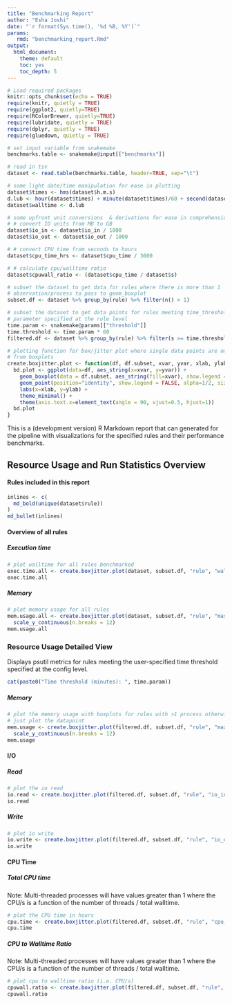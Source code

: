 ```yaml
---
title: "Benchmarking Report"
author: "Esha Joshi"
date: "`r format(Sys.time(), '%d %B, %Y')`"
params:
   rmd: "benchmarking_report.Rmd"
output:
  html_document:
    theme: default
    toc: yes
    toc_depth: 5
---
```


```r
# Load required packages
knitr::opts_chunk$set(echo = TRUE)
require(knitr, quietly = TRUE)
require(ggplot2, quietly=TRUE)
require(RColorBrewer, quietly=TRUE)
require(lubridate, quietly = TRUE)
require(dplyr, quietly = TRUE)
require(gluedown, quietly = TRUE)

# set input variable from snakemake
benchmarks.table <- snakemake@input[["benchmarks"]]

# read in tsv
dataset <- read.table(benchmarks.table, header=TRUE, sep="\t")

# some light date/time manipulation for ease in plotting
dataset$times <- hms(dataset$h.m.s)
d.lub <- hour(dataset$times) + minute(dataset$times)/60 + second(dataset$times)/3600
dataset$walltime <- d.lub

# some upfront unit conversions  & derivations for ease in comprehension
# # convert IO units from MB to GB
dataset$io_in <- dataset$io_in / 1000
dataset$io_out <- dataset$io_out / 1000

# # convert CPU time from seconds to hours
dataset$cpu_time_hrs <- dataset$cpu_time / 3600

# # calculate cpu/walltime ratio
dataset$cpuwall_ratio <- (dataset$cpu_time / dataset$s)

# subset the dataset to get data for rules where there is more than 1 
# observation/process to pass to geom_boxplot
subset.df <- dataset %>% group_by(rule) %>% filter(n() > 1)

# subset the dataset to get data points for rules meeting time_threshold
# parameter specified at the rule level
time.param <- snakemake@params[["threshold"]]
time.threshold <- time.param * 60
filtered.df <- dataset %>% group_by(rule) %>% filter(s >= time.threshold)
```

```r
# plotting function for box/jitter plot where single data points are omitted
# from boxplots
create.boxjitter.plot <- function(df, df.subset, xvar, yvar, xlab, ylab) {
  bd.plot <- ggplot(data=df, aes_string(x=xvar, y=yvar)) +
    geom_boxplot(data = df.subset, aes_string(fill=xvar), show.legend = FALSE)  +
    geom_point(position="identity", show.legend = FALSE, alpha=1/2, size=1) +
    labs(x=xlab, y=ylab) +
    theme_minimal() +
    theme(axis.text.x=element_text(angle = 90, vjust=0.5, hjust=1))
  bd.plot
}
```

This is a (development version) R Markdown report that can generated for the pipeline with visualizations for the specified rules and their performance benchmarks.

## Resource Usage and Run Statistics Overview

#### Rules included in this report 
```r
inlines <- c(
  md_bold(unique(dataset$rule))
)
md_bullet(inlines)
```
#### Overview of all rules

##### Execution time 

```r
# plot walltime for all rules benchmarked
exec.time.all <- create.boxjitter.plot(dataset, subset.df, "rule", "walltime", "Rule", "Total walltime in hours for all rules")
exec.time.all
```

##### Memory  
```r
# plot memory usage for all rules 
mem.usage.all <- create.boxjitter.plot(dataset, subset.df, "rule", "max_pss", "Rule", "Memory usage (max_pss) in MB for all rules") +
  scale_y_continuous(n.breaks = 12) 
mem.usage.all 
```

### Resource Usage Detailed View
Displays psutil metrics for rules meeting the user-specified time threshold specified at the config level.

```r
cat(paste0("Time threshold (minutes): ", time.param))
```

##### Memory  
```r
# plot the memory usage with boxplots for rules with >1 process otherwise
# just plot the datapoint
mem.usage <- create.boxjitter.plot(filtered.df, subset.df, "rule", "max_pss", "Rule", "Memory usage (max_pss) in MB") +
  scale_y_continuous(n.breaks = 12)
mem.usage 
```

#### I/O {.tabset .tabset-pills}

##### Read
```r
# plot the io read
io.read <- create.boxjitter.plot(filtered.df, subset.df, "rule", "io_in", "Rule", "Cumulative GB Read")
io.read
```

##### Write
```r
# plot io write
io.write <- create.boxjitter.plot(filtered.df, subset.df, "rule", "io_out", "Rule", "Cumulative GB Written")
io.write
```

#### CPU Time {.tabset .tabset-pills}

##### Total CPU time
Note: Multi-threaded processes will have values greater than 1 where the CPU/s is a function of the number of threads / total walltime.

```r
# plot the CPU time in hours
cpu.time <- create.boxjitter.plot(filtered.df, subset.df, "rule", "cpu_time_hrs", "Rule", "CPU time in hours")
cpu.time
```

##### CPU to Walltime Ratio
Note: Multi-threaded processes will have values greater than 1 where the CPU/s is a function of the number of threads / total walltime.

```r
# plot cpu to walltime ratio (i.e. CPU/s)
cpuwall.ratio <- create.boxjitter.plot(filtered.df, subset.df, "rule", "cpuwall_ratio", "Rule", "CPU/second")
cpuwall.ratio
```

